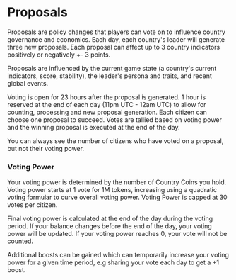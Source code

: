 # Proposals

Proposals are policy changes that players can vote on to influence country governance and economics. Each day, each country's leader will generate three new proposals. Each proposal can affect up to 3 country indicators positively or negatively +- 3 points.

Proposals are influenced by the current game state (a country's current indicators, score, stability), the leader's persona and traits, and recent global events.

Voting is open for 23 hours after the proposal is generated. 1 hour is reserved at the end of each day (11pm UTC - 12am UTC) to allow for counting, processing and new proposal generation. Each citizen can choose one proposal to succeed. Votes are tallied based on voting power and the winning proposal is executed at the end of the day.

You can always see the number of citizens who have voted on a proposal, but not their voting power.

### Voting Power

Your voting power is determined by the number of Country Coins you hold. Voting power starts at 1 vote for 1M tokens, increasing using a quadratic voting formular to curve overall voting power. Voting Power is capped at 30 votes per citizen.

Final voting power is calculated at the end of the day during the voting period. If your balance changes before the end of the day, your voting power will be updated. If your voting power reaches 0, your vote will not be counted.

Additional boosts can be gained which can temporarily increase your voting power for a given time period, e.g sharing your vote each day to get a +1 boost.
